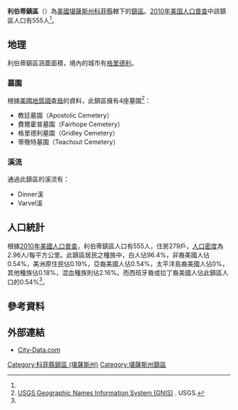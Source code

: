 {{noteTA
|G1=USState
}}
{{Infobox settlement
|official_name = 利伯蒂鎮區
|native_name = Liberty Township
|settlement_type = 鎮區
|image_map = Map highlighting Liberty Township, Coffey County, Kansas.svg
|map_caption = 利伯蒂鎮區在科菲縣的位置
|coordinates_display = inline,title
|coordinates_region = US-KS
|subdivision_type = [[世界政區索引|國家]]
|subdivision_name = [[美国|美国]]
|subdivision_type1 = [[美國行政區劃|州]]
|subdivision_name1 = [[堪薩斯州|堪薩斯州]]
|subdivision_type2 = [[堪薩斯州行政區劃|縣]]
|subdivision_name2 = [[科菲縣_(堪薩斯州)|科菲縣]]
|area_total_km2 = 187.19
|area_land_km2 = 185.2
|area_water_km2 = 1.99
|area_total_sq_mi =
|area_land_sq_mi =
|area_water_sq_mi =
|area_water_percent = 1.06
|population_as_of = [[2010年美国人口普查|2010]]
|population_footnotes = <ref name="Census 2010">{{cite web| url=http://factfinder2.census.gov| title=Race, Hispanic or Latino, Age, and Housing Occupancy: 2010 Census Redistricting Data, Liberty township, Coffey County, Kansas| publisher=U.S. Census Bureau, American FactFinder 2| accessdate=2016-05-20| archive-date=2013-09-11| archive-url=https://web.archive.org/web/20130911234518/http://factfinder2.census.gov/| dead-url=no}}</ref>
|population_total = 555
|population_density_km2 = auto
|elevation_footnotes = 
|elevation_m = 368
|elevation_ft = 1207
|latd = 38
|latm = 06
|lats = 20
|latNS = N
|longd = 95
|longm = 53
|longs = 11
|longEW = W
|postal_code_type =
|postal_code = 
|blank_name = [[聯邦資料處理標準|FIPS代碼]]
|blank_info = 20-39925
|blank1_name = [[地名信息系统|GNIS編號]] 
|blank1_info = [http://geonames.usgs.gov/pls/gnispublic/f?p=gnispq:3:::NO::P3_FID:0477852 0477852]
|website = 
|footnotes = 
}}

'''利伯蒂鎮區'''（{{lang-en|'''Liberty Township'''}}）為[[美國|美國]][[堪薩斯州|堪薩斯州]][[科菲縣_(堪薩斯州)|科菲縣]]轄下的[[行政鎮區|鎮區]]。[[2010年美国人口普查|2010年美国人口普查]]中該鎮區人口有555人<ref name="Census 2010"/>。

==地理==
利伯蒂鎮區涵蓋面積{{convert|187.19|km2|sqmi}}，境內的城市有[[格里德利_(堪薩斯州)|格里德利]]。

===墓園===
根據[[美國地質調查局|美國地質調查局]]的資料，此鎮區擁有4座墓園<ref>[http://geonames.usgs.gov/domestic/index.html USGS Geographic Names Information System (GNIS)] {{Wayback|url=http://geonames.usgs.gov/domestic/index.html |date=20190428150204 }}. USGS.</ref>：
*教廷墓園（Apostolic Cemetery）
*費爾霍普墓園（Fairhope Cemetery）
*格里德利墓園（Gridley Cemetery）
*蒂徹特墓園（Teachout Cemetery）

===溪流===
通過此鎮區的溪流有：
*Dinner溪
*Varvel溪

==人口統計==
根據[[2010年美國人口普查|2010年美國人口普查]]，利伯蒂鎮區人口有555人，住房279戶，[[人口密度|人口密度]]為2.96人/每平方公里。此鎮區居民之種族中，白人佔96.4%，非裔美國人佔0.54%，美洲原住民佔0.19%，亞裔美國人佔0.54%，太平洋島裔美國人佔0%，其他種族佔0.18%，混血種族則佔2.16%。而西班牙裔或拉丁裔美國人佔此鎮區人口的0.54%<ref name="Census 2010"/>。

==參考資料==
{{reflist}}

==外部連結==
*[http://www.city-data.com/township/Liberty-Coffey-KS.html City-Data.com]{{Wayback|url=http://www.city-data.com/township/Liberty-Coffey-KS.html |date=20160303170207 }}

{{科菲縣 (堪薩斯州)}}

{{DEFAULTSORT:Liberty}}
[[Category:科菲縣鎮區_(堪薩斯州)|Category:科菲縣鎮區 (堪薩斯州)]]
[[Category:堪薩斯州鎮區|Category:堪薩斯州鎮區]]